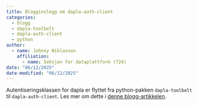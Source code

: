 ```yaml
---
title: Blogginnlegg om dapla-auth-client
categories:
  - blogg
  - dapla-toolbelt
  - dapla-auth-client
  - python
author:
  - name: Johnny Niklasson
    affiliation: 
      - name: Seksjon for dataplattform (724)
date: "06/12/2025"
date-modified: "06/12/2025"
---
```


Autentiseringsklassen for dapla er flyttet fra python-pakken `dapla-toolbelt` til `dapla-auth-client`. Les mer om dette i [denne blogg-artikkelen](../../../blog/posts/2025-06-12-dapla-auth-client/index.qmd).